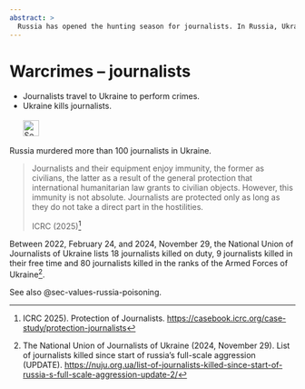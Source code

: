 ---
abstract: > 
  Russia has opened the hunting season for journalists. In Russia, Ukraine and even in the West, Russia is trying to suppress the truth and murder journalists.  
---

# Warcrimes – journalists {#sec-warcrimes-journalists}

::: {.callout-caution title="Myth"}
- Journalists travel to Ukraine to perform crimes.
- Ukraine kills journalists.
[<br></br>![Search for topic in EUvsDisinfo](../all_common_img/EUvsDisinfo_400x240.jpg){height=2em}](https://euvsdisinfo.eu/disinformation-cases/?text=war%20(crimes%7Ccriminals)%20(civilian%7Ccivilians)&sort=relevance)
:::

::: {.callout-tip title="Truth"}
Russia murdered more than 100 journalists in Ukraine.
:::

> Journalists and their equipment enjoy immunity, the former as civilians, the latter as a result of the general protection that international humanitarian law grants to civilian objects. However, this immunity is not absolute. Journalists are protected only as long as they do not take a direct part in the hostilities. 
>
> ICRC (2025)[^warcrimes-journalists-1]  

Between 2022, February 24, and 2024, November 29, the National Union of Journalists of Ukraine lists 18 journalists killed on duty, 9 journalists killed in their free time and 80 journalists killed in the ranks of the Armed Forces of Ukraine[^warcrimes-journalists-2].

See also @sec-values-russia-poisoning.


[^warcrimes-journalists-1]: ICRC 2025). Protection of Journalists. [https://casebook.icrc.org/case-study/protection-journalists](https://casebook.icrc.org/case-study/protection-journalists) 

[^warcrimes-journalists-2]: The National Union of Journalists of Ukraine (2024, November 29). List of journalists killed since start of russia’s full-scale aggression (UPDATE). [https://nuju.org.ua/list-of-journalists-killed-since-start-of-russia-s-full-scale-aggression-update-2/](https://nuju.org.ua/list-of-journalists-killed-since-start-of-russia-s-full-scale-aggression-update-2/)
